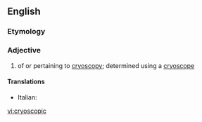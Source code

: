 ==English==

===Etymology===
{{confix|cryo|scopic}}

===Adjective===
{{en-adj|-}}

# {{context|chemistry|physics|lang=en}} of or pertaining to [[cryoscopy]]; determined using a [[cryoscope]]

====Translations====
{{trans-top|of or pertaining to cryoscopy}}
* Italian: {{t|it|crioscopico}}
{{trans-mid}}
{{trans-bottom}}

[[vi:cryoscopic]]